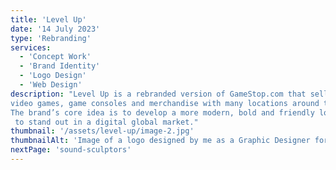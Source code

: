 ```yaml
---
title: 'Level Up'
date: '14 July 2023'
type: 'Rebranding'
services:
  - 'Concept Work'
  - 'Brand Identity'
  - 'Logo Design'
  - 'Web Design'
description: "Level Up is a rebranded version of GameStop.com that sells
video games, game consoles and merchandise with many locations around the world.
The brand’s core idea is to develop a more modern, bold and friendly look that
 to stand out in a digital global market."
thumbnail: '/assets/level-up/image-2.jpg'
thumbnailAlt: 'Image of a logo designed by me as a Graphic Designer for a rebranding of GameStop '
nextPage: 'sound-sculptors'
---
```


<Row fullImage="/assets/level-up/image-1.jpg" />
<Row
  leftImage="/assets/level-up/image-2.jpg"
  rightImage="/assets/level-up/image-3.png"
/>
<Row fullImage="/assets/level-up/image-4.jpg" />
<Row
  leftImage="/assets/level-up/image-5.jpg"
  rightImage="/assets/level-up/image-6.jpg"
/>
<Row fullImage="/assets/level-up/image-7.jpg" />
<Row fullImage="/assets/level-up/image-8.png" />
